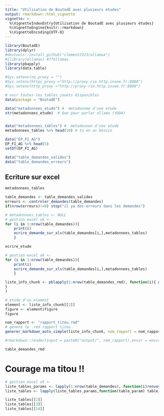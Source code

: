 ```yaml
---
title: "Utilisation de BoutadE avec plusieurs études"
output: rmarkdown::html_vignette
vignette: >
  %\VignetteIndexEntry{Utilisation de BoutadE avec plusieurs études}
  %\VignetteEngine{knitr::rmarkdown}
  %\VignetteEncoding{UTF-8}
---
```


```r
library(BoutadE)
library(dplyr)
#devtools::install_github("clement2323/ollamax")
#{library(ollamax) #??ollamax
library(pbapply)
library(data.table)
```


```r
#Sys.setenv(no_proxy = "")
#Sys.setenv(https_proxy ="http://proxy-rie.http.insee.fr:8080")
#Sys.setenv(http_proxy ="http://proxy-rie.http.insee.fr:8080")

# voir toutes les tables jouets disponibles
data(package = "BoutadE")

data("metadonnees_etude") #  metadonnee d'une etude
str(metadonnees_etude)  # Que pour parler ollama (YODA)


data("metadonnees_tables") #  metadonnee d'une etude
metadonnees_tables %>% head(10) # tu en as besoin

data("EP_FI_AG")
EP_FI_AG %>% head(5)
setDT(EP_FI_AG)

data("table_demandes_valides")
data("table_demandes_erreurs")

```

## Ecriture sur excel
```r
metadonnees_tables
```
```r
table_demandes <- table_demandes_valides
erreurs <- controler_demandes(table_demandes)
if(nrow(erreurs)!=0) stop("il ya des erreurs dans les demandes")
```

```r
# metadonnees_tables <- NULL
# gestion excel ok <-
for (i in 1:nrow(table_demandes)){
    print(i)
    ecrire_demande_sur_xls(table_demandes[i,],metadonnees_tables)
    }
```
```r
ecrire_etude

```

```r

# gestion excel ok <-
for (i in 1:nrow(table_demandes)){
    print(i)
    ecrire_demande_sur_xls(table_demandes[i,],metadonnees_tables)
    }
```

```r

liste_info_chunk <- pblapply(1:nrow(table_demandes_rmd), function(i){ generer_figure_from_demande(table_demandes_rmd[i,],metadonnees_tables)
}
)
```
```r
# etude d'un element
element <- liste_info_chunk[[2]]
figure <- element$figure
figure
```

```r
nom_rapport <- "rapport_titou.rmd"
# genere le .rmd rapport titou  
generer_markdown_auto_simple(liste_info_chunk, nom_rapport = nom_rapport)

```

```r

#rmarkdown::render(input = paste0("output/", nom_rapport),envir = environment())
```

```r
table_demandes_rmd
```

# Courage ma titou !!
```r

# gestion excel ok <-
liste_tables_params <- lapply(1:nrow(table_demandes), function(i)renvoyer_table_from_demande(table_demandes[i,]))
liste_tables <- lapply(liste_tables_params,function(table_param) table_param$table)

liste_tables[[2]] 
liste_tables[[3]] 
liste_tables[[14]] 
```